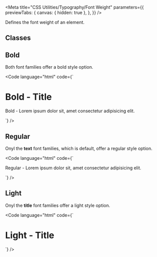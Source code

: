 
<Meta
  title="CSS Utilities/Typography/Font Weight"
  parameters={{
    previewTabs: {
      canvas: { hidden: true },
    },
  }}
/>

<Banner label="Font Weight" section="CSS Utilities" color="green" />

<Lead>Defines the font weight of an element.</Lead>

## Classes

<CssTypographyWeight />

## Bold

Both font families offer a bold style option.

<Code language="html" code={`
<h1 class="has-text-weight-bold title">Bold - Title</h1>
<p class="has-text-weight-bold">Bold - Lorem ipsum dolor sit, amet consectetur adipisicing elit.</p>
`} />

## Regular

Onyl the **text** font families, which is default, offer a regular style option.

<Code language="html" code={`
<p>Regular - Lorem ipsum dolor sit, amet consectetur adipisicing elit.</p>
`} />

## Light

Onyl the **title** font families offer a light style option.

<Code language="html" code={`
<h1 class="has-text-weight-light title">Light - Title</h1>
`} />

